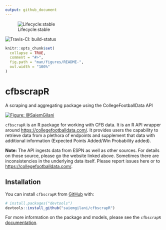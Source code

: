 ---
output: github_document
---

<!-- README.md is generated from README.Rmd. Please edit that file -->

<!-- badges: start -->
  ![Lifecycle:stable](https://img.shields.io/badge/lifecycle-stable-brightgreen.svg)
  
  ![Travis-CI: build-status](https://travis-ci.com/saiemgilani/cfbscrapR.svg?token=BxsozfUD3VCvCzzJpdFf&branch=master)
  <!-- badges: end -->

```{r, include = FALSE}
knitr::opts_chunk$set(
  collapse = TRUE,
  comment = "#>",
  fig.path = "man/figures/README-",
  out.width = "100%"
)
```

# cfbscrapR 
A scraping and aggregating package using the CollegeFootballData API

<a href="https://imgur.com/jBcXRgw"><img src="https://i.imgur.com/jBcXRgw.png" title="Figure: @SaiemGilani" /></a>

`cfbscrapR` is an R package for working with CFB data. It is an R API wrapper around [https://collegefootballdata.com/](https://collegefootballdata.com/). It provides users the capability to retrieve data from a plethora of endpoints and supplement that data with additional information (Expected Points Added/Win Probability added). 

__Note:__ The API ingests data from ESPN as well as other sources. For details on those source, please go the website linked above. Sometimes there are inconsistencies in the underlying data itself. Please report issues here or to [https://collegefootballdata.com/](https://collegefootballdata.com/). 

## Installation
You can install `cfbscrapR` from [GitHub](https://github.com/saiemgilani/cfbscrapR) with:

``` r
# install.packages("devtools")
devtools::install_github("saiemgilani/cfbscrapR")
```
For more information on the package and models, please see the `cfbscrapR` [documentation](https://saiemgilani.github.io/cfbscrapR/).
